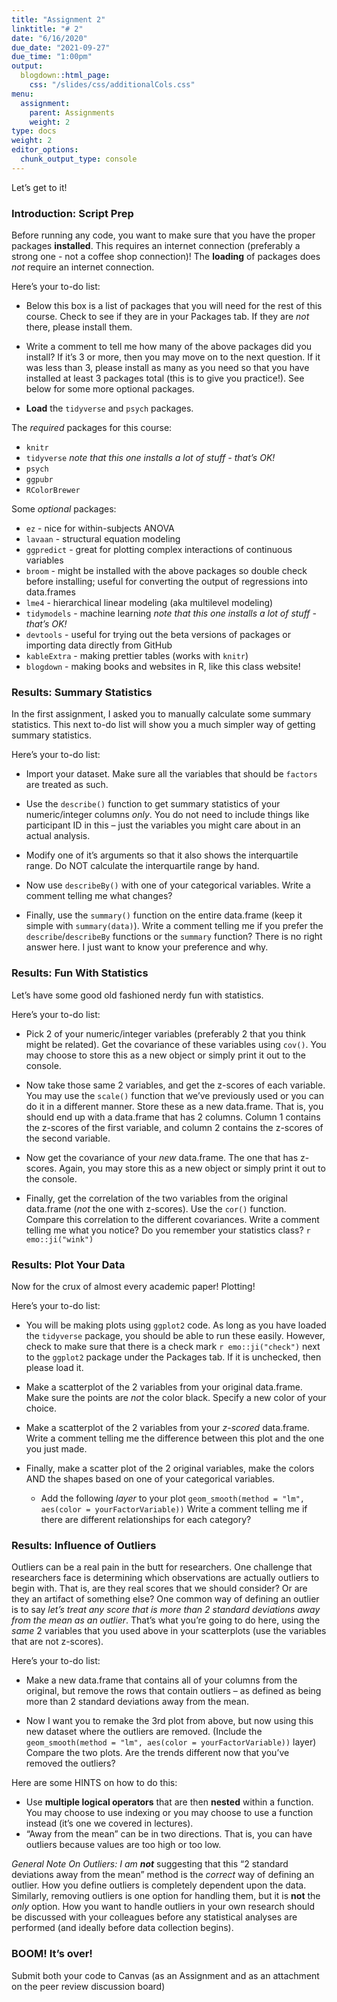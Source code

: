 ```yaml
---
title: "Assignment 2"
linktitle: "# 2"
date: "6/16/2020"
due_date: "2021-09-27"
due_time: "1:00pm"
output:
  blogdown::html_page:
    css: "/slides/css/additionalCols.css"
menu:
  assignment:
    parent: Assignments
    weight: 2
type: docs
weight: 2
editor_options: 
  chunk_output_type: console
---
```


Let's get to it!

### Introduction: Script Prep

Before running any code, you want to make sure that you have the proper packages **installed**. This requires an internet connection (preferably a strong one - not a coffee shop connection)! The **loading** of packages does *not* require an internet connection.

::: {.list}
Here's your to-do list:

-   Below this box is a list of packages that you will need for the rest of this course. Check to see if they are in your Packages tab. If they are *not* there, please install them.

-   Write a comment to tell me how many of the above packages did you install? If it's 3 or more, then you may move on to the next question. If it was less than 3, please install as many as you need so that you have installed at least 3 packages total (this is to give you practice!). See below for some more optional packages.

-   **Load** the `tidyverse` and `psych` packages.
:::

The *required* packages for this course:

-   `knitr`
-   `tidyverse` *note that this one installs a lot of stuff - that's OK!*
-   `psych`
-   `ggpubr`
-   `RColorBrewer`

Some *optional* packages:

-   `ez` - nice for within-subjects ANOVA
-   `lavaan` - structural equation modeling
-   `ggpredict` - great for plotting complex interactions of continuous variables
-   `broom` - might be installed with the above packages so double check before installing; useful for converting the output of regressions into data.frames
-   `lme4` - hierarchical linear modeling (aka multilevel modeling)
-   `tidymodels` - machine learning *note that this one installs a lot of stuff - that's OK!*
-   `devtools` - useful for trying out the beta versions of packages or importing data directly from GitHub
-   `kableExtra` - making prettier tables (works with `knitr`)
-   `blogdown` - making books and websites in R, like this class website!

### Results: Summary Statistics

In the first assignment, I asked you to manually calculate some summary statistics. This next to-do list will show you a much simpler way of getting summary statistics.

::: {.list}
Here's your to-do list:

-   Import your dataset. Make sure all the variables that should be `factors` are treated as such.

-   Use the `describe()` function to get summary statistics of your numeric/integer columns *only*. You do not need to include things like participant ID in this -- just the variables you might care about in an actual analysis.

-   Modify one of it's arguments so that it also shows the interquartile range. Do NOT calculate the interquartile range by hand.

-   Now use `describeBy()` with one of your categorical variables. Write a comment telling me what changes?

-   Finally, use the `summary()` function on the entire data.frame (keep it simple with `summary(data)`). Write a comment telling me if you prefer the `describe`/`describeBy` functions or the `summary` function? There is no right answer here. I just want to know your preference and why.
:::

### Results: Fun With Statistics

Let's have some good old fashioned nerdy fun with statistics.

::: {.list}
Here's your to-do list:

-   Pick 2 of your numeric/integer variables (preferably 2 that you think might be related). Get the covariance of these variables using `cov()`. You may choose to store this as a new object or simply print it out to the console.

-   Now take those same 2 variables, and get the z-scores of each variable. You may use the `scale()` function that we've previously used or you can do it in a different manner. Store these as a new data.frame. That is, you should end up with a data.frame that has 2 columns. Column 1 contains the z-scores of the first variable, and column 2 contains the z-scores of the second variable.

-   Now get the covariance of your *new* data.frame. The one that has z-scores. Again, you may store this as a new object or simply print it out to the console.

-   Finally, get the correlation of the two variables from the original data.frame (*not* the one with z-scores). Use the `cor()` function. Compare this correlation to the different covariances. Write a comment telling me what you notice? Do you remember your statistics class? `r emo::ji("wink")`
:::

### Results: Plot Your Data

Now for the crux of almost every academic paper! Plotting!

::: {.list}
Here's your to-do list:

-   You will be making plots using `ggplot2` code. As long as you have loaded the `tidyverse` package, you should be able to run these easily. However, check to make sure that there is a check mark `r emo::ji("check")` next to the `ggplot2` package under the Packages tab. If it is unchecked, then please load it.

-   Make a scatterplot of the 2 variables from your original data.frame. Make sure the points are *not* the color black. Specify a new color of your choice.

-   Make a scatterplot of the 2 variables from your *z-scored* data.frame. Write a comment telling me the difference between this plot and the one you just made.

-   Finally, make a scatter plot of the 2 original variables, make the colors AND the shapes based on one of your categorical variables.

    -   Add the following *layer* to your plot `geom_smooth(method = "lm", aes(color = yourFactorVariable))` Write a comment telling me if there are different relationships for each category?
:::

### Results: Influence of Outliers

Outliers can be a real pain in the butt for researchers. One challenge that researchers face is determining which observations are actually outliers to begin with. That is, are they real scores that we should consider? Or are they an artifact of something else? One common way of defining an outlier is to say *let's treat any score that is more than 2 standard deviations away from the mean as an outlier*. That's what you're going to do here, using the *same* 2 variables that you used above in your scatterplots (use the variables that are not z-scores).

::: {.list}
Here's your to-do list:

-   Make a new data.frame that contains all of your columns from the original, but remove the rows that contain outliers -- as defined as being more than 2 standard deviations away from the mean.

-   Now I want you to remake the 3rd plot from above, but now using this new dataset where the outliers are removed. (Include the `geom_smooth(method = "lm", aes(color = yourFactorVariable))` layer) Compare the two plots. Are the trends different now that you've removed the outliers?
:::

Here are some HINTS on how to do this:

-   Use **multiple logical operators** that are then **nested** within a function. You may choose to use indexing or you may choose to use a function instead (it's one we covered in lectures).
-   "Away from the mean" can be in two directions. That is, you can have outliers because values are too high or too low.


*General Note On Outliers: I am __not__* suggesting that this "2 standard deviations away from the mean" method is the _correct_ way of defining an outlier. How you define outliers is completely dependent upon the data. Similarly, removing outliers is one option for handling them, but it is __not__ the *only* option. How you want to handle outliers in your own research should be discussed with your colleagues before any statistical analyses are performed (and ideally before data collection begins).

### BOOM! It's over!

Submit both your code to Canvas (as an Assignment and as an attachment on the peer review discussion board)
